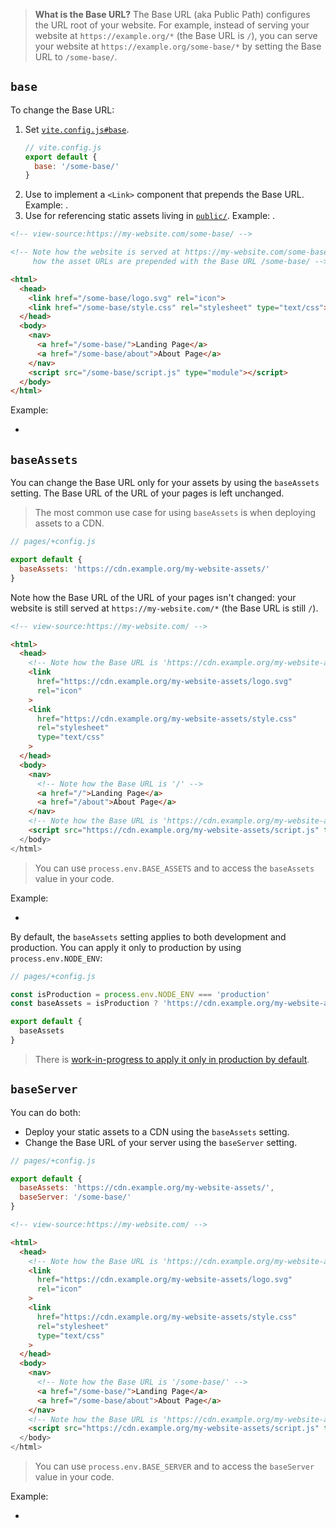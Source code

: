 
> **What is the Base URL?** The Base URL (aka Public Path) configures the URL root of your website.
> For example, instead of serving your website at `https://example.org/*` (the Base URL is `/`), you can serve your website at `https://example.org/some-base/*` by setting the Base URL to `/some-base/`.

## `base`

To change the Base URL:

1. Set [`vite.config.js#base`](https://vitejs.dev/config/shared-options.html#base).
   ```js
   // vite.config.js
   export default {
     base: '/some-base/'
   }
   ```
1. Use [<ImportMeta prop='env.BASE_URL' />](https://vitejs.dev/guide/build.html#public-base-path) to implement a `<Link>` component that prepends the Base URL. Example: <RepoLink path='/examples/base-url/components/Link.jsx' />.
1. Use <ImportMeta prop='env.BASE_URL' /> for referencing static assets living in [`public/`](/static-directory#public). Example: <RepoLink path='/examples/base-url/renderer/+onRenderHtml.jsx' />.

```html
<!-- view-source:https://my-website.com/some-base/ -->

<!-- Note how the website is served at https://my-website.com/some-base/ and
     how the asset URLs are prepended with the Base URL /some-base/ -->

<html>
  <head>
    <link href="/some-base/logo.svg" rel="icon">
    <link href="/some-base/style.css" rel="stylesheet" type="text/css">
  </head>
  <body>
    <nav>
      <a href="/some-base/">Landing Page</a>
      <a href="/some-base/about">About Page</a>
    </nav>
    <script src="/some-base/script.js" type="module"></script>
  </body>
</html>
```

Example:
 - <RepoLink path='/examples/base-url/' />


## `baseAssets`

You can change the Base URL only for your assets by using the `baseAssets` setting. The Base URL of the URL of your pages is left unchanged.

> The most common use case for using `baseAssets` is when deploying assets to a CDN.

```js
// pages/+config.js

export default {
  baseAssets: 'https://cdn.example.org/my-website-assets/'
}
```

Note how the Base URL of the URL of your pages isn't changed: your website is still served at `https://my-website.com/*` (the Base URL is still `/`).

```html
<!-- view-source:https://my-website.com/ -->

<html>
  <head>
    <!-- Note how the Base URL is 'https://cdn.example.org/my-website-assets/' -->
    <link
      href="https://cdn.example.org/my-website-assets/logo.svg"
      rel="icon"
    >
    <link
      href="https://cdn.example.org/my-website-assets/style.css"
      rel="stylesheet"
      type="text/css"
    >
  </head>
  <body>
    <nav>
      <!-- Note how the Base URL is '/' -->
      <a href="/">Landing Page</a>
      <a href="/about">About Page</a>
    </nav>
    <!-- Note how the Base URL is 'https://cdn.example.org/my-website-assets/' -->
    <script src="https://cdn.example.org/my-website-assets/script.js" type="module">
  </body>
</html>
```

> You can use `process.env.BASE_ASSETS` and <ImportMeta prop='env.BASE_ASSETS' /> to access the `baseAssets` value in your code.

Example:
 - <RepoLink path='/examples/base-url-cdn/' />

By default, the `baseAssets` setting applies to both development and production. You can apply it only to production by using `process.env.NODE_ENV`:

```js
// pages/+config.js

const isProduction = process.env.NODE_ENV === 'production'
const baseAssets = isProduction ? 'https://cdn.example.org/my-website-assets/' : undefined

export default {
  baseAssets
}
```

> There is [work-in-progress to apply it only in production by default](https://github.com/vikejs/vike/issues/1794).

## `baseServer`

You can do both:
 - Deploy your static assets to a CDN using the `baseAssets` setting.
 - Change the Base URL of your server using the `baseServer` setting.

```js
// pages/+config.js

export default {
  baseAssets: 'https://cdn.example.org/my-website-assets/',
  baseServer: '/some-base/'
}
```

```html
<!-- view-source:https://my-website.com/ -->

<html>
  <head>
    <!-- Note how the Base URL is 'https://cdn.example.org/my-website-assets/' -->
    <link
      href="https://cdn.example.org/my-website-assets/logo.svg"
      rel="icon"
    >
    <link
      href="https://cdn.example.org/my-website-assets/style.css"
      rel="stylesheet"
      type="text/css"
    >
  </head>
  <body>
    <nav>
      <!-- Note how the Base URL is '/some-base/' -->
      <a href="/some-base/">Landing Page</a>
      <a href="/some-base/about">About Page</a>
    </nav>
    <!-- Note how the Base URL is 'https://cdn.example.org/my-website-assets/' -->
    <script src="https://cdn.example.org/my-website-assets/script.js" type="module">
  </body>
</html>
```

> You can use `process.env.BASE_SERVER` and <ImportMeta prop='env.BASE_SERVER' /> to access the `baseServer` value in your code.

Example:
 - <RepoLink path='/examples/base-url-server/' />

